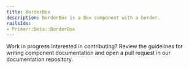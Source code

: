 ```yaml
---
title: BorderBox
description: BorderBox is a Box component with a border.
railsIds:
- Primer::Beta::BorderBox
---
```



<Note variant="warning">
  <Text sx={{display: 'block', fontWeight: 'bold', mb: 2}}>Work in progress</Text>
  Interested in contributing? Review the guidelines for <Link as={GatsbyLink} to="/guides/contribute/documentation#documenting-components">writing component documentation</Link> and open a pull request in our <Link as={GatsbyLink} to="https://github.com/primer/design">documentation repository.</Link>
</Note>
